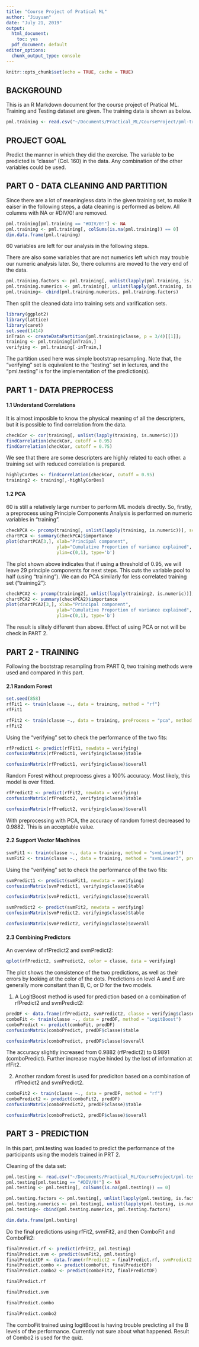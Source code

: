 ```yaml
---
title: "Course Project of Pratical ML"
author: "Jiuyuan"
date: "July 21, 2019"
output:
  html_document: 
    toc: yes
  pdf_document: default
editor_options: 
  chunk_output_type: console
---
```


```r
knitr::opts_chunk$set(echo = TRUE, cache = TRUE)
```

## BACKGROUND

This is an R Markdown document for the course project of Pratical ML. Training and Testing dataset are given. The training data is shown as below.

```r
pml.training <- read.csv("~/Documents/Practical_ML/CourseProject/pml-training.csv")
```

## PROJECT GOAL

Predict the manner in which they did the exercise. The variable to be predicted is "classe" (Col. 160) in the data. Any combination of the other variables could be used.

## PART 0 - DATA CLEANING AND PARTITION

Since there are a lot of meaningless data in the given training set, to make it eaiser in the following steps, a data cleaning is performed as below. All columns with NA or #DIV/0! are removed.
```r
pml.training[pml.training == "#DIV/0!"] <- NA
pml.training <- pml.training[, colSums(is.na(pml.training)) == 0]
dim.data.frame(pml.training)
```
60 variables are left for our analysis in the following steps.

There are also some variables that are not numerics left which may trouble our numeric analysis later. So, there columns are moved to the very end of the data.

```r
pml.training.factors <- pml.training[, unlist(lapply(pml.training, is.factor))]
pml.training.numerics <- pml.training[, unlist(lapply(pml.training, is.numeric))]
pml.training<- cbind(pml.training.numerics, pml.training.factors)
```

Then split the cleaned data into training sets and varification sets.
```r
library(ggplot2)
library(lattice)
library(caret)
set.seed(1414)
inTrain <- createDataPartition(pml.training$classe, p = 3/4)[[1]];
training <- pml.training[inTrain,]
verifying <- pml.training[-inTrain,]
```

The partition used here was simple bootstrap resampling. Note that, the "verifying" set is equivalent to the "testing" set in lectures, and the "pml.testing" is for the implementation of the prediction(s).

## PART 1 - DATA PREPROCESS

#### 1.1 Understand Correlations

It is almost imposible to know the physical meaning of all the descripters, but it is possible to find correlation from the data.

```r
checkCor <- cor(training[, unlist(lapply(training, is.numeric))])
findCorrelation(checkCor, cutoff = 0.95)
findCorrelation(checkCor, cutoff = 0.75)
```
We see that there are some descripters are highly related to each other. a training set with reduced correlation is prepared.

```r
highlyCorDes <- findCorrelation(checkCor, cutoff = 0.95)
training2 <- training[,-highlyCorDes]
```

#### 1.2 PCA

60 is still a relatively large number to perform ML models directly. So, firstly, a preprocess using Principle Components Analysis is performed on numeric variables in "training".

```r
checkPCA <- prcomp(training[, unlist(lapply(training, is.numeric))], scale = TRUE)
chartPCA <- summary(checkPCA)$importance
plot(chartPCA[3,], xlab="Principal component", 
                   ylab="Cumulative Proportion of variance explained", 
                   ylim=c(0,1), type='b')
```

The plot shown above indicates that if using a threshold of 0.95, we will leave 29 principle components for next steps. This cuts the variable pool to half (using "training"). We can do PCA similarly for less correlated training set ("training2"):

```r
checkPCA2 <- prcomp(training2[, unlist(lapply(training2, is.numeric))], scale = TRUE)
chartPCA2 <- summary(checkPCA2)$importance
plot(chartPCA2[3,], xlab="Principal component", 
                   ylab="Cumulative Proportion of variance explained", 
                   ylim=c(0,1), type='b')
```

The result is slitely different than above. Effect of using PCA or not will be check in PART 2. 

## PART 2 - TRAINING

Following the bootstrap resampling from PART 0, two training methods were used and compared in this part.

#### 2.1 Random Forest
```r
set.seed(858)
rfFit1 <- train(classe ~., data = training, method = "rf")
rfFit1
```
```r
rfFit2 <- train(classe ~., data = training, preProcess = "pca", method = "rf")
rfFit2
```

Using the "verifying" set to check the performance of the two fits:

```r
rfPredict1 <- predict(rfFit1, newdata = verifying)
confusionMatrix(rfPredict1, verifying$classe)$table
```
```r
confusionMatrix(rfPredict1, verifying$classe)$overall
```

Random Forest without preprocess gives a 100% accuracy. Most likely, this model is over fitted.

```r
rfPredict2 <- predict(rfFit2, newdata = verifying)
confusionMatrix(rfPredict2, verifying$classe)$table
```

```r
confusionMatrix(rfPredict2, verifying$classe)$overall
```

With preprocessing with PCA, the accuracy of random forrest decreased to 0.9882. This is an acceptable value.

#### 2.2 Support Vector Machines

```r
svmFit1 <- train(classe ~., data = training, method = "svmLinear3")
svmFit2 <- train(classe ~., data = training, method = "svmLinear3", preProcess = "pca")
```

Using the "verifying" set to check the performance of the two fits:

```r
svmPredict1 <- predict(svmFit1, newdata = verifying)
confusionMatrix(svmPredict1, verifying$classe)$table
```

```r
confusionMatrix(svmPredict1, verifying$classe)$overall
```

```r
svmPredict2 <- predict(svmFit2, newdata = verifying)
confusionMatrix(svmPredict2, verifying$classe)$table
```

```r
confusionMatrix(svmPredict2, verifying$classe)$overall
```

#### 2.3 Combining Predictors

An overview of rfPredict2 and svmPredict2:

```r
qplot(rfPredict2, svmPredict2, color = classe, data = verifying)
```

The plot shows the consistence of the two predictions, as well as their errors by looking at the color of the dots. Predictions on level A and E are generally more consitant than B, C, or D for the two models.

(1) A LogitBoost method is used for prediction based on a combination of rfPredict2 and svmPredict2:

```r
predDF <- data.frame(rfPredict2, svmPredict2, classe = verifying$classe)
comboFit <- train(classe ~., data = predDF, method = "LogitBoost")
comboPredict <- predict(comboFit, predDF)
confusionMatrix(comboPredict, predDF$classe)$table
```

```r
confusionMatrix(comboPredict, predDF$classe)$overall
```
The accuracy slightly increased from 0.9882 (rfPredict2) to 0.9891 (comboPredict). Further increase maybe hinded by the lost of information at rfFit2.

(2) Another random forest is used for prediciton based on a combination of rfPredict2 and svmPredict2.

```r
comboFit2 <- train(classe ~., data = predDF, method = "rf")
comboPredict2 <- predict(comboFit2, predDF)
confusionMatrix(comboPredict2, predDF$classe)$table
```

```r
confusionMatrix(comboPredict2, predDF$classe)$overall
```

## PART 3 - PREDICTION

In this part, pml.testing was loaded to predict the performance of the participants using the models trained in PRT 2.

Cleaning of the data set:
```r
pml.testing <- read.csv("~/Documents/Practical_ML/CourseProject/pml-testing.csv")
pml.testing[pml.testing == "#DIV/0!"] <- NA
pml.testing <- pml.testing[, colSums(is.na(pml.testing)) == 0]

pml.testing.factors <- pml.testing[, unlist(lapply(pml.testing, is.factor))]
pml.testing.numerics <- pml.testing[, unlist(lapply(pml.testing, is.numeric))]
pml.testing<- cbind(pml.testing.numerics, pml.testing.factors)

dim.data.frame(pml.testing)
```

Do the final predictions using rfFit2, svmFit2, and then ComboFit and ComboFit2:
```r
finalPredict.rf <- predict(rfFit2, pml.testing)
finalPredict.svm <- predict(svmFit2, pml.testing)
finalPredictDF <- data.frame(rfPredict2 = finalPredict.rf, svmPredict2 = finalPredict.svm)
finalPredict.combo <- predict(comboFit, finalPredictDF)
finalPredict.combo2 <- predict(comboFit2, finalPredictDF)
```

```r
finalPredict.rf
```
```r
finalPredict.svm
```
```r
finalPredict.combo
```
```r
finalPredict.combo2
```

The comboFit trained using logitBoost is having trouble predicting all the B levels of the performance. Currently not sure about what happened. Result of Combo2 is used for the quiz.
